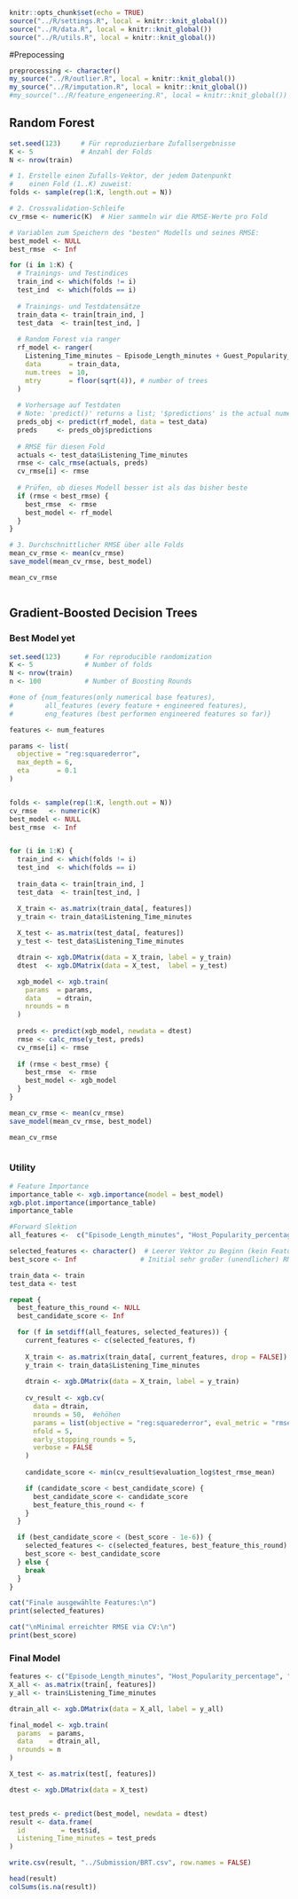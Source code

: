 
```r
knitr::opts_chunk$set(echo = TRUE)
source("../R/settings.R", local = knitr::knit_global())
source("../R/data.R", local = knitr::knit_global())
source("../R/utils.R", local = knitr::knit_global())
```

#Prepocessing
```r
preprocessing <- character()
my_source("../R/outlier.R", local = knitr::knit_global())
my_source("../R/imputation.R", local = knitr::knit_global())
#my_source("../R/feature_engeneering.R", local = knitr::knit_global())

```

## Random Forest
```r

set.seed(123)     # Für reproduzierbare Zufallsergebnisse
K <- 5            # Anzahl der Folds
N <- nrow(train)

# 1. Erstelle einen Zufalls-Vektor, der jedem Datenpunkt 
#    einen Fold (1..K) zuweist:
folds <- sample(rep(1:K, length.out = N))

# 2. Crossvalidation-Schleife
cv_rmse <- numeric(K)  # Hier sammeln wir die RMSE-Werte pro Fold

# Variablen zum Speichern des "besten" Modells und seines RMSE:
best_model <- NULL
best_rmse  <- Inf

for (i in 1:K) {
  # Trainings- und Testindices
  train_ind <- which(folds != i)
  test_ind  <- which(folds == i)
  
  # Trainings- und Testdatensätze
  train_data <- train[train_ind, ]
  test_data  <- train[test_ind, ]
  
  # Random Forest via ranger
  rf_model <- ranger(
    Listening_Time_minutes ~ Episode_Length_minutes + Guest_Popularity_percentage + Host_Popularity_percentage + Number_of_Ads,
    data       = train_data,
    num.trees  = 10,
    mtry       = floor(sqrt(4)), # number of trees
  )
  
  # Vorhersage auf Testdaten
  # Note: 'predict()' returns a list; '$predictions' is the actual numeric vector
  preds_obj <- predict(rf_model, data = test_data)
  preds     <- preds_obj$predictions
  
  # RMSE für diesen Fold
  actuals <- test_data$Listening_Time_minutes
  rmse <- calc_rmse(actuals, preds)
  cv_rmse[i] <- rmse
  
  # Prüfen, ob dieses Modell besser ist als das bisher beste
  if (rmse < best_rmse) {
    best_rmse  <- rmse
    best_model <- rf_model
  }
}

# 3. Durchschnittlicher RMSE über alle Folds
mean_cv_rmse <- mean(cv_rmse)
save_model(mean_cv_rmse, best_model)

mean_cv_rmse



```

## Gradient‐Boosted Decision Trees

### Best Model yet

```r
set.seed(123)      # For reproducible randomization
K <- 5             # Number of folds
N <- nrow(train)
n <- 100           # Number of Boosting Rounds

#one of {num_features(only numerical base features),
#        all_features (every feature + engineered features),
#        eng_features (best performen engineered features so far)}

features <- num_features 

params <- list(
  objective = "reg:squarederror",
  max_depth = 6,
  eta       = 0.1
)


folds <- sample(rep(1:K, length.out = N))
cv_rmse   <- numeric(K)
best_model <- NULL
best_rmse  <- Inf


for (i in 1:K) {
  train_ind <- which(folds != i)
  test_ind  <- which(folds == i)
  
  train_data <- train[train_ind, ]
  test_data  <- train[test_ind, ]

  X_train <- as.matrix(train_data[, features])
  y_train <- train_data$Listening_Time_minutes
  
  X_test <- as.matrix(test_data[, features])
  y_test <- test_data$Listening_Time_minutes

  dtrain <- xgb.DMatrix(data = X_train, label = y_train)
  dtest  <- xgb.DMatrix(data = X_test,  label = y_test)

  xgb_model <- xgb.train(
    params  = params,
    data    = dtrain,
    nrounds = n
  )
  
  preds <- predict(xgb_model, newdata = dtest)
  rmse <- calc_rmse(y_test, preds)
  cv_rmse[i] <- rmse
  
  if (rmse < best_rmse) {
    best_rmse  <- rmse
    best_model <- xgb_model
  }
}

mean_cv_rmse <- mean(cv_rmse)
save_model(mean_cv_rmse, best_model)

mean_cv_rmse



```

### Utility
```r
# Feature Importance
importance_table <- xgb.importance(model = best_model)
xgb.plot.importance(importance_table)
importance_table
```


```r
#Forward Slektion
all_features <-  c("Episode_Length_minutes", "Host_Popularity_percentage", "Guest_Popularity_percentage", "Number_of_Ads","Podcast_Name_target_encoded", "Episode_Title_target_encoded", "Genre_target_encoded", "Publication_Day_target_encoded", "Publication_Time_target_encoded", "Episode_Sentiment_target_encoded") 

selected_features <- character()  # Leerer Vektor zu Beginn (kein Feature)
best_score <- Inf                # Initial sehr großer (unendlicher) RMSE

train_data <- train
test_data <- test

repeat {
  best_feature_this_round <- NULL
  best_candidate_score <- Inf

  for (f in setdiff(all_features, selected_features)) {
    current_features <- c(selected_features, f)
    
    X_train <- as.matrix(train_data[, current_features, drop = FALSE])
    y_train <- train_data$Listening_Time_minutes
    
    dtrain <- xgb.DMatrix(data = X_train, label = y_train)
    
    cv_result <- xgb.cv(
      data = dtrain,
      nrounds = 50,  #ehöhen
      params = list(objective = "reg:squarederror", eval_metric = "rmse"),
      nfold = 5,                   
      early_stopping_rounds = 5,   
      verbose = FALSE              
    )
    
    candidate_score <- min(cv_result$evaluation_log$test_rmse_mean)

    if (candidate_score < best_candidate_score) {
      best_candidate_score <- candidate_score
      best_feature_this_round <- f
    }
  }

  if (best_candidate_score < (best_score - 1e-6)) {
    selected_features <- c(selected_features, best_feature_this_round)
    best_score <- best_candidate_score
  } else {
    break
  }
}

cat("Finale ausgewählte Features:\n")
print(selected_features)

cat("\nMinimal erreichter RMSE via CV:\n")
print(best_score)
```

### Final Model
```r
features <- c("Episode_Length_minutes", "Host_Popularity_percentage", "Guest_Popularity_percentage", "Number_of_Ads","Podcast_Name_target_encoded", "Episode_Title_target_encoded", "Episode_Sentiment_target_encoded", "Episode_Length_minutes_2", "Episode_Length_minutes_x_Host_Popularity_percentage", "Episode_Length_minutes_x_Episode_Sentiment_target_encoded")
X_all <- as.matrix(train[, features])
y_all <- train$Listening_Time_minutes

dtrain_all <- xgb.DMatrix(data = X_all, label = y_all)

final_model <- xgb.train(
  params  = params,
  data    = dtrain_all,
  nrounds = n   
)

X_test <- as.matrix(test[, features])

dtest <- xgb.DMatrix(data = X_test)


test_preds <- predict(best_model, newdata = dtest)
result <- data.frame(
  id         = test$id,
  Listening_Time_minutes = test_preds
)

write.csv(result, "../Submission/BRT.csv", row.names = FALSE)

head(result)
colSums(is.na(result))

```








